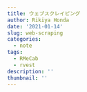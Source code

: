 ```yaml
---
title: ウェブスクレイピング
author: Rikiya Honda
date: '2021-01-14'
slug: web-scraping
categories:
  - note
tags:
  - RMeCab
  - rvest
description: ''
thumbnail: ''
---
```


